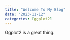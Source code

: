 ```yaml
---
title: "Welcome To My Blog"
date: "2023-11-12"
categories: [ggplot2]
---
```


Ggplot2 is a great thing.
